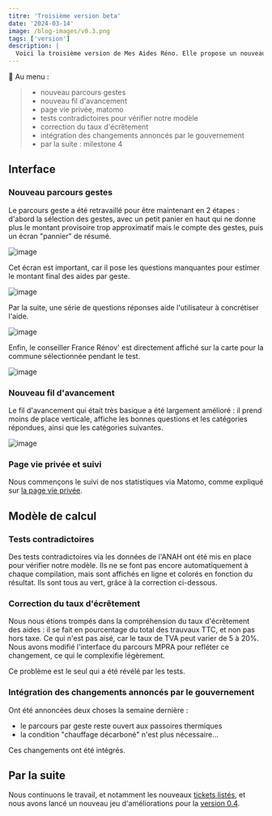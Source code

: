 ```yaml
---
titre: 'Troisième version beta'
date: '2024-03-14'
image: /blog-images/v0.3.png
tags: ['version']
description: |
  Voici la troisième version de Mes Aides Réno. Elle propose un nouveau parcours gestes en deux étapes, une fiabilisation des calculs via des tests contradictoires et des mises à jour reglementaires.
---
```


📜 Au menu :

> - nouveau parcours gestes
> - nouveau fil d'avancement
> - page vie privée, matomo
> - tests contradictoires pour vérifier notre modèle
> - correction du taux d'écrêtement
> - intégration des changements annoncés par le gouvernement
> - par la suite : milestone 4

## Interface

### Nouveau parcours gestes

Le parcours geste a été retravaillé pour être maintenant en 2 étapes : d'abord la sélection des gestes, avec un petit panier en haut qui ne donne plus le montant provisoire trop approximatif mais le compte des gestes, puis un écran "pannier" de résumé.

![image](v0.3-gestes.png)

Cet écran est important, car il pose les questions manquantes pour estimer le montant final des aides par geste.

![image](v0.3-pannier-gestes.png)

Par la suite, une série de questions réponses aide l'utilisateur à concrétiser l'aide.

![image](v0.3-gestes-faq.png)

Enfin, le conseiller France Rénov' est directement affiché sur la carte pour la commune sélectionnée pendant le test.

![image](v0.3-conseiller-carte.png)

### Nouveau fil d'avancement

Le fil d'avancement qui était très basique a été largement amélioré : il prend moins de place verticale, affiche les bonnes questions et les catégories répondues, ainsi que les catégories suivantes.

![image](v0.3-avancement.gif)

### Page vie privée et suivi

Nous commençons le suivi de nos statistiques via Matomo, comme expliqué sur [la page vie privée](https://mesaidesreno.beta.gouv.fr/confidentialite).

## Modèle de calcul

### Tests contradictoires

Des tests contradictoires via les données de l'ANAH ont été mis en place pour vérifier notre modèle. Ils ne se font pas encore automatiquement à chaque compilation, mais sont affichés en ligne et colorés en fonction du résultat. Ils sont tous au vert, grâce à la correction ci-dessous.

### Correction du taux d'écrêtement

Nous nous étions trompés dans la compréhension du taux d'écrêtement des aides : il se fait en pourcentage du total des trauvaux TTC, et non pas hors taxe. Ce qui n'est pas aisé, car le taux de TVA peut varier de 5 à 20%. Nous avons modifié l'interface du parcours MPRA pour refléter ce changement, ce qui le complexifie légèrement.

Ce problème est le seul qui a été révélé par les tests.

### Intégration des changements annoncés par le gouvernement

Ont été annoncées deux choses la semaine dernière :

- le parcours par geste reste ouvert aux passoires thermiques
- la condition "chauffage décarboné" n'est plus nécessaire...

Ces changements ont été intégrés.

## Par la suite

Nous continuons le travail, et notamment les nouveaux [tickets listés](https://github.com/betagouv/reno/issues), et nous avons lancé un nouveau jeu d'améliorations pour la [version 0.4](https://github.com/betagouv/reno/milestone/2).
